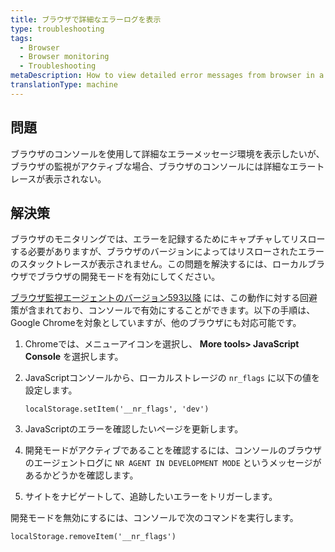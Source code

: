 ```yaml
---
title: ブラウザで詳細なエラーログを表示
type: troubleshooting
tags:
  - Browser
  - Browser monitoring
  - Troubleshooting
metaDescription: How to view detailed error messages from browser in a Google Chrome console or other browsers.
translationType: machine
---
```


## 問題

ブラウザのコンソールを使用して詳細なエラーメッセージ環境を表示したいが、ブラウザの監視がアクティブな場合、ブラウザのコンソールには詳細なエラートレースが表示されない。

## 解決策

ブラウザのモニタリングでは、エラーを記録するためにキャプチャしてリスローする必要がありますが、ブラウザのバージョンによってはリスローされたエラーのスタックトレースが表示されません。この問題を解決するには、ローカルブラウザでブラウザの開発モードを有効にしてください。

[ブラウザ監視エージェントのバージョン593以降](/docs/release-notes/new-relic-browser-release-notes/browser-agent-release-notes) には、この動作に対する回避策が含まれており、コンソールで有効にすることができます。以下の手順は、Google Chromeを対象としていますが、他のブラウザにも対応可能です。

1. Chromeでは、メニューアイコンを選択し、 **More tools> JavaScript Console** を選択します。

2. JavaScriptコンソールから、ローカルストレージの `nr_flags` に以下の値を設定します。

   ```
   localStorage.setItem('__nr_flags', 'dev')
   ```

3. JavaScriptのエラーを確認したいページを更新します。

4. 開発モードがアクティブであることを確認するには、コンソールのブラウザのエージェントログに `NR AGENT IN DEVELOPMENT MODE` というメッセージがあるかどうかを確認します。

5. サイトをナビゲートして、追跡したいエラーをトリガーします。

開発モードを無効にするには、コンソールで次のコマンドを実行します。

```
localStorage.removeItem('__nr_flags')
```
